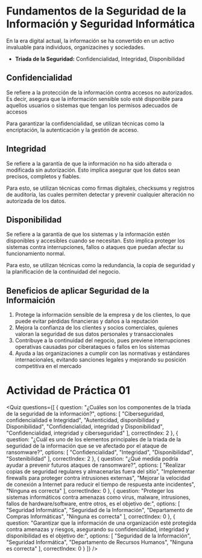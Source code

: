 
# Fundamentos de la Seguridad de la Información y Seguridad Informática

En la era digital actual, la información se ha convertido en un activo invaluable para individuos, organizacines y sociedades.

- **Triada de la Seguridad:** Confidencialidad, Integridad, Disponibilidad

## Confidencialidad
Se refiere a la protección de la información contra accesos no autorizados. Es decir, asegura que la información sensible solo esté disponible para aquellos usuarios o sistemas que tengan los permisos adecuados de accesos

Para garantizar la confidencialidad, se utilizan técnicas como la encriptación, la autenticación y la gestión de acceso.

## Integridad
Se refiere a la garantía de que la información no ha sido alterada o modificada sin autorización. Esto implica asegurar que los datos sean precisos, completos y fiables.

Para esto, se utilizan técnicas como firmas digitales, checksums y registros de auditoría, las cuales permiten detectar y prevenir cualquier alteración no autorizada de los datos.

## Disponibilidad
Se refiere a la garantía de que los sistemas y la información estén disponibles y accesibles cuando se necesitan. Esto implica proteger los sistemas contra interrupciones, fallos o ataques que puedan afectar su funcionamiento normal.

Para esto, se utilizan técnicas como la redundancia, la copia de seguridad y la planificación de la continuidad del negocio.


## Beneficios de aplicar Seguridad de la Informaición

1. Protege la información sensible de la empresa y de los clientes, lo que puede evitar pérdidas financieras y daños a la reputación
2. Mejora la confianza de los clientes y socios comerciales, quienes valoran la seguridad de sus datos personales y transaccionales
3. Contribuye a la continuidad del negocio, pues previene interrupciones operativas causadas por ciberataques o fallos en los sistemas
4. Ayuda a las organizaciones a cumplir con las normativas y estándares internacionales, evitando sanciones legales y mejorando su posición competitiva en el mercado

# Actividad de Práctica 01

<Quiz questions={[
  {
    question: "¿Cuáles son los componentes de la triada de la seguridad de la información?",
    options: [
      "Ciberseguridad, confidencialidad e Integridad",
      "Autenticidad, disponibilidad y Disponibilidad",
      "Confidencialidad, integridad y Disponibilidad",
      "Confidencialidad, integridad y ciberseguridad"
    ],
    correctIndex: 2
  },
  {
    question: "¿Cuál es uno de los elementos principales de la triada de la seguridad de la información que se ve afectado por el ataque de ransomware?",
    options: [
      "Confidencialidad",
      "Integridad",
      "Disponibilidad",
      "Sostenibilidad"
    ],
    correctIndex: 2
  },
  {
    question: "¿Qué medida podría ayudar a prevenir futuros ataques de ransomware?",
    options: [
      "Realizar copias de seguridad regulares y almacenarlas fuera del sitio",
      "Implementar firewalls para proteger contra intrusiones externas",
      "Mejorar la velocidad de conexión a Internet para reducir el tiempo de respuesta ante incidentes",
      "Ninguna es correcta"
    ],
    correctIndex: 0
  },
  {
    question: "Proteger los sistemas informáticos contra amenazas como virus, malware, intrusiones, fallos de hardware/software, entre otros, es el objetivo de:",
    options: [
      "Seguridad Informática",
      "Seguridad de la Información",
      "Departamento de Compras Informáticas",
      "Ninguna es correcta"
    ],
    correctIndex: 0
  },
  {
    question: "Garantizar que la información de una organización esté protegida contra amenazas y riesgos, asegurando su confidencialidad, integridad y disponibilidad es el objetivo de:",
    options: [
      "Seguridad de la Información",
      "Seguridad Informática",
      "Departamento de Recursos Humanos",
      "Ninguna es correcta"
    ],
    correctIndex: 0
  }
]} />